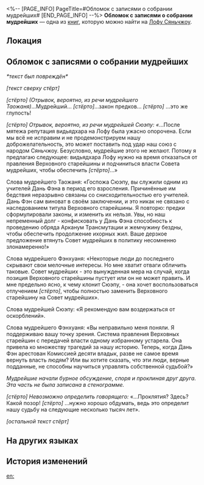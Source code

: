 <%-- [PAGE_INFO]
PageTitle=#Обломок с записями о собрании мудрейших#
[END_PAGE_INFO] --%>
{{Дополнить}}
{{Книга Инфобокс
|id           = 233
|partIds      = 190465
|Название     = 
|Изображение  = Предмет Записи с Лофу Сяньчжоу.png
|Мир          = Лофу Сяньчжоу
|Томов        = 1
|Автор        = <!--нужно добавить-->
|Описание     = Собрание мудрейших, созванное в поворотный момент истории, было запечатлено на разбитом видавшем виды мемориале.
|Том1         = {{tx}}
|Источник1    = {{tx|Отсутствует источник}}
|Персонажи    = 
|Фракции      = 
}}
'''Обломок с записями о собрании мудрейших''' — одна из [[Книги|книг]], которую можно найти на [[Лофу Сяньчжоу]].

==Локация==
{{Отметка карты|<!--название карты-->|<!--id отметки-->}}

==Обломок с записями о собрании мудрейших==
''*текст был повреждён*''

''[текст сверху стёрт]''

''[стёрто] (Отрывок, вероятно, из речи мудрейшего Таожаня)''...Мудрейший... ''[стёрто]''...закон предков... ''[стёрто]'' ...это же глупость!

''[стёрто] Отрывок, вероятно, из речи мудрейшей Сюэпу: «''...После мятежа репутация видьядхара на Лофу была ужасно опорочена. Если мы всё не исправим и не продемонстрируем нашу доброжелательность, это может поставить под удар наш союз с народом Сяньчжоу. Безусловно, мудрейшие этого не желают. Потому я предлагаю следующее: видьядхара Лофу нужно на время отказаться от правления Верховного старейшины и подчиниться власти Совета мудрейших, чтобы обеспечить ''[стёрто]''...»

Слова мудрейшего Таожаня: «Госпожа Сюэпу, вы служили одним из учителей Дань Фэна в период его взросления. Причинённые им бедствия неразрывно связаны со снисходительностью его учителей. Дань Фэн сам виноват в своём заключении, и это никак не связано с наследованием титула Верховного старейшины. Я повторю: предки сформулировали законы, и изменить их нельзя. Увы, но наш непременный долг - конфисковать у Дань Фэна способность к проведению обряда Арканум Трансмутации и жемчужину бездны, чтобы обеспечить продолжение ихорных жил. Ваше дерзкое предложение втянуть Совет мудрейших в политику несомненно злонамеренно!»

Слова мудрейшего Фэнхуаня: «Некоторые люди до последнего скрывают свои мелочные интересы. Но мне хватит отваги обличить таковые. Совет мудрейших - это вынужденная мера на случай, когда позиция Верховного старейшины пустует или он не может править. И мне предельно ясно, к чему клонит Сюэпу, - она хочет воспользоваться отлучением ''[стёрто]'', чтобы полностью заменить Верховного старейшину на Совет мудрейших».

Слова мудрейшей Сюэпу: «Я рекомендую вам воздержаться от оскорблений».

Слова мудрейшего Фэнхуаня: «Вы неправильно меня поняли. Я поддерживаю вашу точку зрения. Система правления Верховных старейшин с передачей власти одному избранному устарела. Она привела ко множеству трагедий за нашу историю. Теперь, когда Дань Фэн арестован Комиссией десяти владык, разве не самое время вернуть власть людям? Или вы хотите сказать, что эти люди, верные подданные, не способны научиться управлять собственной судьбой?»

''Мудрейшие начали бурное обсуждение, споря и проклиная друг друга. Эта часть не была записана в стенограмме.''

''[стёрто] Невозможно определить говорящего:'' «...Проклятия? Здесь? Какой позор! ''[стёрто]'' ...нужно хорошо обдумать, ведь это определит нашу судьбу на следующие несколько тысяч лет».

''[остальной текст стёрт]''

==На других языках==
{{На других языках
|en   = Preceptor Assembly Chronicle Fragment
|zhs  = 龙师会议记残碑
|zht  = 龍師會議記殘碑
|ja   = 龍師会議記録残碑
|ko   = 용의 군사 회의가 기록된 비석 조각
|es   = Fragmento de las notas del encuentro de Preceptores
|fr   = Fragment de la chronique de l'assemblée de Précepteurs
|ru   = Обломок с записями о собрании мудрейших
|th   = จารึกการประชุมของมังกรอาวุโส
|vi   = Bia Ghi Chép Về Hội Nghị Long Sư
|de   = Fragment der Chronik einer Präzeptorenversammlung
|id   = Fragmen Monumen Konferensi Sesepuh
|pt   = Fragmento da Crônica da Montagem do Preceptor
}}

==История изменений==
{{История изменений|3.5}}

[[en:]]